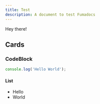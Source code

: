 ```yaml
---
title: Test
description: A document to test Fumadocs
---
```


Hey there!

## Cards

<Cards>
  <Card title="Learn more about Next.js" href="https://nextjs.org/docs" />
  <Card title="Learn more about Fumadocs" href="https://fumadocs.dev" />
</Cards>

### CodeBlock

```js
console.log('Hello World');
```

#### List

- Hello
- World
